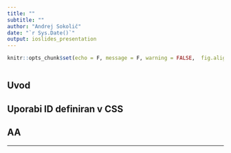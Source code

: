 ```yaml
---
title: ""
subtitle: ""
author: "Andrej Sokolič"
date: "`r Sys.Date()`"
output: ioslides_presentation
---
```


<!-- --------------------------------------- ->
<!-- Naslednji del predstavlja CSS oblikovanje -->

<style type="text/css">
<!-- body p { -->
<!--   color: #000000; -->
<!-- } -->

slides > slide {
font-family: 'Arial';
}
ul {
  display: block;
  font-size: 30px;
  margin-top: 0;
  margin-bottom: 0;
  margin-left: 0;
  margin-right: 0;
  color: #494949;
}


.title-slide hgroup h1 {
  color: black;
}

.title-slide hgroup h2 {
  color: black;
}

.title-slide hgroup p {
  font-size: 24px;
  color: #494949;
  font-weight: bold;
}

slides > slide > hgroup h2 {
  color: black;
}

#ID > p { 
  margin-top: -50px; 
} 

/* spodaj da je lahko tabela in slika levo desno */

.twoC {width: 100%} 
.clearer {clear: both}
.twoC .table {max-width: 50%; float: right}
.twoC img {max-width: 50%; float: left}

.levo img {
  max-width: 50%;
  float:left;
  margin-top: -50px;
  margin-left: -20px;
}

.desno img {
  max-width: 50%;
  float:right;
  margin-top: 50px;
  margin-left: -20px;
}
</style>

<!-- --------------------------------------- ->
<!-- Začetek dokumenta -->

```r
knitr::opts_chunk$set(echo = F, message = F, warning = FALSE,  fig.align='center')

```

```r

```



## Uvod



## Uporabi ID definiran v CSS {#ID}



<p class = "levo">


</p>

<p class = "desno">

</p>



## AA

<div float: center>

</div>

<!-- Prazen slajd -->
***
